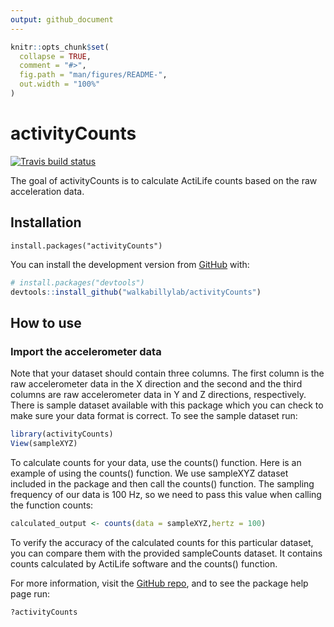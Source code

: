 ```yaml
---
output: github_document
---
```


<!-- README.md is generated from README.Rmd. Please edit that file -->

```r
knitr::opts_chunk$set(
  collapse = TRUE,
  comment = "#>",
  fig.path = "man/figures/README-",
  out.width = "100%"
)
```
# activityCounts

<!-- badges: start -->
[![Travis build status](https://travis-ci.org/walkabillylab/activityCounts.svg?branch=master)](https://travis-ci.org/walkabillylab/activityCounts)
<!-- badges: end -->

The goal of activityCounts is to calculate ActiLife counts based on the raw acceleration data.

## Installation

[//]: # (You can install the released version of activityCounts from [CRAN](https://CRAN.R-project.org) with:)

```undefined
install.packages("activityCounts")
```


You can install the development version from [GitHub](https://github.com/) with:

``` r
# install.packages("devtools")
devtools::install_github("walkabillylab/activityCounts")
```
## How to use

### Import the accelerometer data 
Note that your dataset should contain three columns. The first column is the raw accelerometer data in the X direction and the second and the third columns are raw accelerometer data in Y and Z directions, respectively. There is sample dataset available with this package which you can check to make sure your data format is correct. To see the sample dataset run:


```r
library(activityCounts)
View(sampleXYZ)

```

To calculate counts for your data, use the counts() function. Here is an example of using the counts() function. We use sampleXYZ dataset included in the package and then call the counts() function. The sampling frequency of our data is 100 Hz, so we need to pass this value when calling the function counts:

```r
calculated_output <- counts(data = sampleXYZ,hertz = 100)
```

To verify the accuracy of the calculated counts for this particular dataset, you can compare them with the provided sampleCounts dataset. It contains counts calculated by ActiLife software and the counts() function.

For more information, visit the [GitHub repo](https://github.com/walkabillylab/activityCounts), and to see the package help page run:
```r
?activityCounts
```




